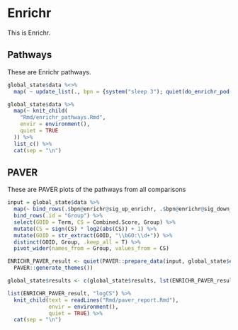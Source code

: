 # Enrichr

This is Enrichr.

## Pathways

These are Enrichr pathways.

```r
global_state$data %<>%
  map( ~ update_list(., bpn = {system("sleep 3"); quiet(do_enrichr_pod(.$bpn))}))

global_state$data %>%
  map(~ knit_child(
    "Rmd/enrichr_pathways.Rmd",
    envir = environment(),
    quiet = TRUE
  )) %>%
  list_c() %>%
  cat(sep = "\n")
```

## PAVER

These are PAVER plots of the pathways from all comparisons

```r
input = global_state$data %>%
  map(~ bind_rows(.$bpn@enrichr@sig_up_enrichr, .$bpn@enrichr@sig_down_enrichr %>% mutate(Combined.Score = Combined.Score * -1))) %>%
  bind_rows(.id = "Group") %>%
  select(GOID = Term, CS = Combined.Score, Group) %>%
  mutate(CS = sign(CS) * log2(abs(CS)) + 1) %>%
  mutate(GOID = str_extract(GOID, "\\bGO:\\d+")) %>%
  distinct(GOID, Group, .keep_all = T) %>%
  pivot_wider(names_from = Group, values_from = CS)

ENRICHR_PAVER_result <- quiet(PAVER::prepare_data(input, global_state$embeddings, global_state$term2name) %>%
  PAVER::generate_themes())

global_state$results <- c(global_state$results, lst(ENRICHR_PAVER_result))

list(ENRICHR_PAVER_result, "logCS") %>%
  knit_child(text = readLines("Rmd/paver_report.Rmd"),
             envir = environment(),
             quiet = TRUE) %>%
  cat(sep = "\n")
```
